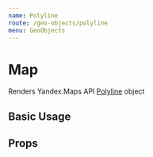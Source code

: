 ```yaml
---
name: Polyline
route: /geo-objects/polyline
menu: GeoObjects
---
```



# Map

Renders Yandex.Maps API [Polyline][docs] object

## Basic Usage

<Playground>
  <YMaps>
    <Map
      defaultState={{
        center: [55.72, 37.44],
        zoom: 10,
      }}
    >
      <Polyline
        geometry={[[55.8, 37.5], [55.8, 37.4], [55.7, 37.5], [55.7, 37.4]]}
        options={{
          balloonCloseButton: false,
          strokeColor: '#000',
          strokeWidth: 4,
          strokeOpacity: 0.5,
        }}
      />
    </Map>
  </YMaps>
</Playground>

## Props

<Props of={_Polyline} />

[docs]:
  https://tech.yandex.com/maps/doc/jsapi/2.1/ref/reference/Polyline-docpage/
